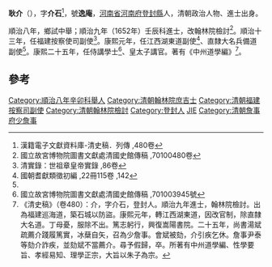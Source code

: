 '''耿介'''（{{bd|1623年||1693年|}}），字'''介石'''<ref>漢籍電子文獻資料庫-清史稿．列傳 ,480卷</ref>，號'''逸庵'''，[[河南省|河南省]][[河南府|河南府]][[登封縣|登封縣]]人，清朝政治人物、進士出身。

順治八年，鄉試中舉；順治九年（1652年）壬辰科進士，改翰林院檢討<ref>國立故宮博物院圖書文獻處清國史館傳稿 ,70100480卷</ref>。順治十三年，任福建按察使司副使<ref>清實錄：世祖章皇帝實錄 ,86卷</ref>。康熙元年，任江西湖東道副使<ref name="#1">國朝耆獻類徵初編 ,22冊115卷 ,142</ref>、直隸大名兵備道副使<ref name="#1"/>。康熙二十五年，任侍講學士<ref>國立故宮博物院圖書文獻處清國史館傳稿 ,701003945號</ref>、皇太子講官。著有《中州道學編》<ref>《清史稿》（卷480）：介，字介石，登封人。順治九年進士，翰林院檢討。出為福建巡海道，築石城以防盜。康熙元年，轉江西湖東道，因改官制，除直隸大名道。丁母憂，服除不出。篤志躬行，興復嵩陽書院。二十五年，尚書湯斌疏薦介踐履篤實，冰蘖自矢，召為少詹事。會斌被劾，介引疾乞休。詹事尹泰等劾介詐疾，並劾斌不當薦介。尋予假歸，卒。所著有中州道學編、性學要旨、孝經易知、理學正宗，大旨以朱子為宗。</ref>。

==參考==
{{Reflist}}
{{清朝人物小作品}}
{{順治九年壬辰科殿試金榜}}
{{DEFAULTSORT:Geng耿}}
[[Category:順治八年辛卯科舉人|Category:順治八年辛卯科舉人]]
[[Category:清朝翰林院庶吉士|Category:清朝翰林院庶吉士]]
[[Category:清朝福建按察司副使|Category:清朝福建按察司副使]]
[[Category:清朝翰林院檢討|Category:清朝翰林院檢討]]
[[Category:登封人|Category:登封人]]
[[Category:耿姓|JIE]]
[[Category:清朝詹事府少詹事|Category:清朝詹事府少詹事]]